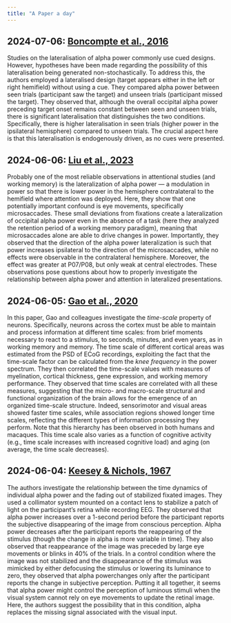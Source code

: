 ```yaml
---
title: "A Paper a day"
---
```


## 2024-07-06: [Boncompte et al., 2016](https://journals.plos.org/plosone/article?id=10.1371/journal.pone.0160347)

Studies on the lateralisation of alpha power commonly use cued designs. However, hypotheses have been made regarding the possibility of this lateralisation being generated non-stochastically. To address this, the authors employed a lateralised design (target appears either in the left or right hemifield) without using a cue. They compared alpha power between seen trials (participant saw the target) and unseen trials (participant missed the target). They observed that, although the overall occipital alpha power preceding target onset remains constant between seen and unseen trials, there is significant lateralisation that distinguishes the two conditions. Specifically, there is higher lateralisation in seen trials (higher power in the ipsilateral hemisphere) compared to unseen trials. The crucial aspect here is that this lateralisation is endogenously driven, as no cues were presented.

## 2024-06-06: [Liu et al., 2023](https://www.sciencedirect.com/science/article/pii/S0301008223000333?via%3Dihub)

Probably one of the most reliable observations in attentional studies
(and working memory) is the lateralization of alpha power — a
modulation in power so that there is lower power in the hemisphere
contralateral to the hemifield where attention was deployed. Here, they
show that one potentially important confound is eye movements,
specifically microsaccades. These small deviations from
fixations create a lateralization of occipital alpha power even
in the absence of a task (here they analyzed the retention period of a
working memory paradigm), meaning that microsaccades alone are
able to drive changes in power. Importantly, they observed that the
direction of the alpha power lateralization is such that power
increases ipsilateral to the direction of the microsaccades,
while no effects were observable in the contralateral hemisphere.
Moreover, the effect was greater at P07/P08, but only weak at central
electrodes. These observations pose questions about how to properly
investigate the relationship between alpha power and attention
in lateralized presentations.

## 2024-06-05: [Gao et al., 2020](https://elifesciences.org/articles/61277)

In this paper, Gao and colleagues investigate the *time-scale* property
of neurons. Specifically, neurons across the cortex must be able to
maintain and process information at different time scales: from brief
moments necessary to react to a stimulus, to seconds, minutes, and even
years, as in working memory and memory. The time scale of different
cortical areas was estimated from the PSD of ECoG recordings, exploiting
the fact that the time-scale factor can be calculated from the *knee
frequency* in the power spectrum. They then correlated the time-scale
values with measures of myelination, cortical thickness, gene
expression, and working memory performance. They observed that time
scales are correlated with all these measures, suggesting that the
micro- and macro-scale structural and functional organization of the
brain allows for the emergence of an organized time-scale structure.
Indeed, sensorimotor and visual areas showed faster time scales, while
association regions showed longer time scales, reflecting the different
types of information processing they perform. Note that this hierarchy
has been observed in both humans and macaques. This time scale also
varies as a function of cognitive activity (e.g., time scale increases
with increased cognitive load) and aging (on average, the time scale
decreases).

## 2024-06-04: [Keesey & Nichols, 1967](https://www.sciencedirect.com/science/article/pii/0042698967900077?via%3Dihub)

The authors investigate the relationship between the time dynamics of
individual alpha power and the fading out of stabilized fixated
images. They used a collimator system mounted on a contact lens to
stabilize a patch of light on the participant's retina while recording
EEG. They observed that alpha power increases over a 1-second
period before the participant reports the subjective disappearing of the
image from conscious perception. Alpha power decreases after the
participant reports the reappearing of the stimulus (though the change
in alpha is more variable in time). They also observed that reappearance
of the image was preceded by large eye movements or blinks in 40% of the
trials. In a control condition where the image was not stabilized and
the disappearance of the stimulus was mimicked by either defocusing the
stimulus or lowering its luminance to zero, they observed that alpha
powerchanges only after the participant reports the change in
subjective perception. Putting it all together, it seems that alpha
power might control the perception of luminous stimuli when the
visual system cannot rely on eye movements to update the retinal image.
Here, the authors suggest the possibility that in this condition, alpha
replaces the missing signal associated with the visual input.

